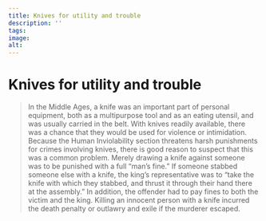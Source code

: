 ```yaml
---
title: Knives for utility and trouble
description: ''
tags:
image: 
alt: 
---
```



# Knives for utility and trouble

<Blockquote
    quote='“If the person who was stabbed innocent dies, then the one who stabbed can be killed with impunity.”'
    footer='Human Inviolability section, chapter 15' />

<Work id="ubb-diplom-0034" />

<Container stil="initial side">
    In the Middle Ages, a knife was an important part of personal equipment, both as a multipurpose tool and as an eating utensil, and was usually carried in the belt. 
    With knives readily available, there was a chance that they would be used for violence or intimidation. 
    Because the Human Inviolability section threatens harsh punishments for crimes involving knives, there is good reason to suspect that this was a common problem. 
    Merely drawing a knife against someone was to be punished with a full “man’s fine.” If someone stabbed someone else with a knife, the king’s representative was to “take the knife with which they stabbed, and thrust it through their hand there at the assembly.” In addition, the offender had to pay fines to both the victim and the king. 
    Killing an innocent person with a knife incurred the death penalty or outlawry and exile if the murderer escaped.
</Container>